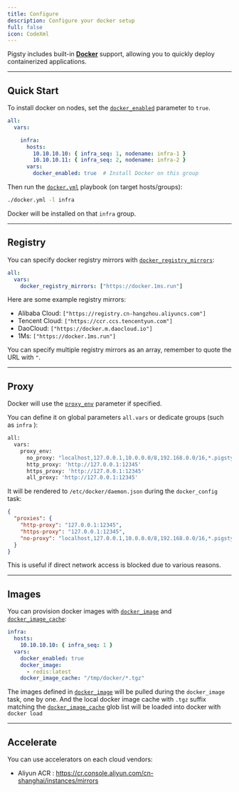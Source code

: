```yaml
---
title: Configure
description: Configure your docker setup
full: false
icon: CodeXml
---
```


Pigsty includes built-in [**Docker**](https://www.docker.com/) support, allowing you to quickly deploy containerized applications.


--------

## Quick Start

To install docker on nodes, set the [`docker_enabled`](/docker/param#docker_enabled) parameter to `true`.

```yaml
all:
  vars:

    infra:
      hosts:
        10.10.10.10: { infra_seq: 1, nodename: infra-1 }
        10.10.10.11: { infra_seq: 2, nodename: infra-2 }
      vars:
        docker_enabled: true  # Install Docker on this group
```

Then run the [`docker.yml`](/docker/playbook) playbook (on target hosts/groups):

```bash title="~/pigsty"
./docker.yml -l infra
```

Docker will be installed on that `infra` group.


--------

## Registry

You can specify docker registry mirrors with [`docker_registry_mirrors`](/docker/param#docker_registry_mirrors):

```yaml
all:
  vars:
    docker_registry_mirrors: ["https://docker.1ms.run"]
```

Here are some example registry mirrors:

- Alibaba Cloud: `["https://registry.cn-hangzhou.aliyuncs.com"]`
- Tencent Cloud: `["https://ccr.ccs.tencentyun.com"]`
- DaoCloud: `["https://docker.m.daocloud.io"]`
- 1Ms: `["https://docker.1ms.run"]`

You can specify multiple registry mirrors as an array, remember to quote the URL with `"`.


--------

## Proxy

Docker will use the [`proxy_env`](/infra/param#proxy_env) parameter if specified.

You can define it on global parameters `all.vars` or dedicate groups (such as `infra` ):

```bash
all:
  vars:
    proxy_env:
      no_proxy: "localhost,127.0.0.1,10.0.0.0/8,192.168.0.0/16,*.pigsty,*.aliyun.com,mirrors.*"
      http_proxy: 'http://127.0.0.1:12345'
      https_proxy: 'http://127.0.0.1:12345'
      all_proxy: 'http://127.0.0.1:12345'
```

It will be rendered to `/etc/docker/daemon.json` during the `docker_config` task:

```json
{
  "proxies": {
    "http-proxy": "127.0.0.1:12345",
    "https-proxy": "127.0.0.1:12345",
    "no-proxy": "localhost,127.0.0.1,10.0.0.0/8,192.168.0.0/16,*.pigsty,*.aliyun.com,mirrors.*,*.tsinghua.edu.cn"
  }
}
```

This is useful if direct network access is blocked due to various reasons.



--------

## Images

You can provision docker images with [`docker_image`](/docker/param#docker_image) and [`docker_image_cache`](/docker/param#docker_image_cache):

```yaml
infra:
  hosts:
    10.10.10.10: { infra_seq: 1 }
  vars:
    docker_enabled: true
    docker_image:
      - redis:latest
    docker_image_cache: "/tmp/docker/*.tgz"
```

The images defined in [`docker_image`](/docker/param#docker_image) will be pulled during the `docker_image` task, one by one.
And the local docker image cache with `.tgz` suffix matching the [`docker_image_cache`](/docker/param#docker_image_cache) glob list will be loaded into docker with `docker load`



--------

## Accelerate

You can use accelerators on each cloud vendors:

- Aliyun ACR : https://cr.console.aliyun.com/cn-shanghai/instances/mirrors

